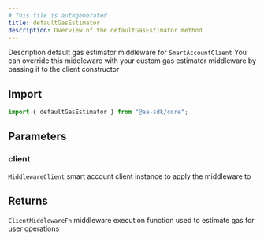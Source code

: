 ```yaml
---
# This file is autogenerated
title: defaultGasEstimator
description: Overview of the defaultGasEstimator method
---
```


Description default gas estimator middleware for `SmartAccountClient`
You can override this middleware with your custom gas estimator middleware
by passing it to the client constructor

## Import

```ts
import { defaultGasEstimator } from "@aa-sdk/core";
```

## Parameters

### client

`MiddlewareClient`
smart account client instance to apply the middleware to

## Returns

`ClientMiddlewareFn`
middleware execution function used to estimate gas for user operations
